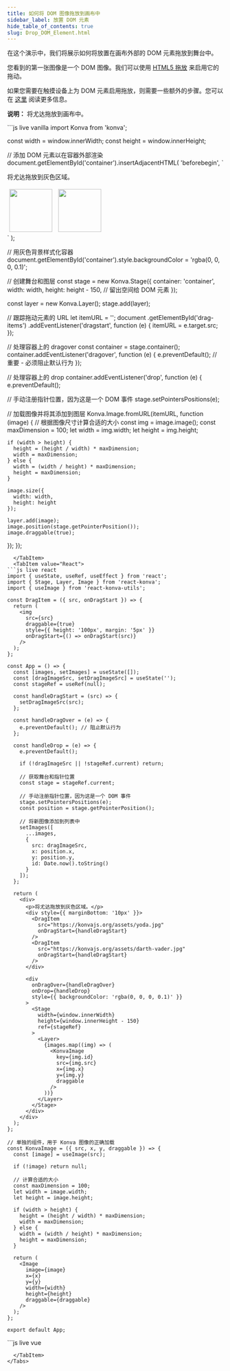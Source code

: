 ```yaml
---
title: 如何将 DOM 图像拖放到画布中
sidebar_label: 放置 DOM 元素
hide_table_of_contents: true
slug: Drop_DOM_Element.html
---
```


在这个演示中，我们将展示如何将放置在画布外部的 DOM 元素拖放到舞台中。

您看到的第一张图像是一个 DOM 图像。我们可以使用 [HTML5 拖放](https://www.html5rocks.com/en/tutorials/dnd/basics/) 来启用它的拖动。

如果您需要在触摸设备上为 DOM 元素启用拖放，则需要一些额外的步骤。您可以在 [这里](https://mobiforge.com/design-development/touch-friendly-drag-and-drop) 阅读更多信息。

**说明：** 将尤达拖放到画布中。


<Tabs>
  <TabItem value="Vanilla" default>
```js live vanilla
import Konva from 'konva';

const width = window.innerWidth;
const height = window.innerHeight;

// 添加 DOM 元素以在容器外部渲染
document.getElementById('container').insertAdjacentHTML(
  'beforebegin',
  `
  <p>将尤达拖放到灰色区域。</p>
  <div id="drag-items">
    <img src="https://konvajs.org/assets/yoda.jpg" draggable="true" style="height: 100px; margin: 5px;" />
    <img src="https://konvajs.org/assets/darth-vader.jpg" draggable="true" style="height: 100px; margin: 5px;" />
  </div>
`
);

// 用灰色背景样式化容器
document.getElementById('container').style.backgroundColor = 'rgba(0, 0, 0, 0.1)';

// 创建舞台和图层
const stage = new Konva.Stage({
  container: 'container',
  width: width,
  height: height - 150, // 留出空间给 DOM 元素
});

const layer = new Konva.Layer();
stage.add(layer);

// 跟踪拖动元素的 URL
let itemURL = '';
document
  .getElementById('drag-items')
  .addEventListener('dragstart', function (e) {
    itemURL = e.target.src;
  });

// 处理容器上的 dragover
const container = stage.container();
container.addEventListener('dragover', function (e) {
  e.preventDefault(); // 重要 - 必须阻止默认行为
});

// 处理容器上的 drop
container.addEventListener('drop', function (e) {
  e.preventDefault();
  
  // 手动注册指针位置，因为这是一个 DOM 事件
  stage.setPointersPositions(e);
  
  // 加载图像并将其添加到图层
  Konva.Image.fromURL(itemURL, function (image) {
    // 根据图像尺寸计算合适的大小
    const img = image.image();
    const maxDimension = 100;
    let width = img.width;
    let height = img.height;
    
    if (width > height) {
      height = (height / width) * maxDimension;
      width = maxDimension;
    } else {
      width = (width / height) * maxDimension;
      height = maxDimension;
    }
    
    image.size({
      width: width,
      height: height
    });
    
    layer.add(image);
    image.position(stage.getPointerPosition());
    image.draggable(true);
  });
});
```
  </TabItem>
  <TabItem value="React">
```js live react
import { useState, useRef, useEffect } from 'react';
import { Stage, Layer, Image } from 'react-konva';
import { useImage } from 'react-konva-utils';

const DragItem = ({ src, onDragStart }) => {
  return (
    <img 
      src={src} 
      draggable={true}
      style={{ height: '100px', margin: '5px' }}
      onDragStart={() => onDragStart(src)} 
    />
  );
};

const App = () => {
  const [images, setImages] = useState([]);
  const [dragImageSrc, setDragImageSrc] = useState('');
  const stageRef = useRef(null);
  
  const handleDragStart = (src) => {
    setDragImageSrc(src);
  };
  
  const handleDragOver = (e) => {
    e.preventDefault(); // 阻止默认行为
  };
  
  const handleDrop = (e) => {
    e.preventDefault();
    
    if (!dragImageSrc || !stageRef.current) return;
    
    // 获取舞台和指针位置
    const stage = stageRef.current;
    
    // 手动注册指针位置，因为这是一个 DOM 事件
    stage.setPointersPositions(e);
    const position = stage.getPointerPosition();
    
    // 将新图像添加到列表中
    setImages([
      ...images,
      {
        src: dragImageSrc,
        x: position.x,
        y: position.y,
        id: Date.now().toString()
      }
    ]);
  };
  
  return (
    <div>
      <p>将尤达拖放到灰色区域。</p>
      <div style={{ marginBottom: '10px' }}>
        <DragItem 
          src="https://konvajs.org/assets/yoda.jpg" 
          onDragStart={handleDragStart} 
        />
        <DragItem 
          src="https://konvajs.org/assets/darth-vader.jpg" 
          onDragStart={handleDragStart} 
        />
      </div>
      
      <div 
        onDragOver={handleDragOver}
        onDrop={handleDrop}
        style={{ backgroundColor: 'rgba(0, 0, 0, 0.1)' }}
      >
        <Stage
          width={window.innerWidth}
          height={window.innerHeight - 150}
          ref={stageRef}
        >
          <Layer>
            {images.map((img) => (
              <KonvaImage
                key={img.id}
                src={img.src}
                x={img.x}
                y={img.y}
                draggable
              />
            ))}
          </Layer>
        </Stage>
      </div>
    </div>
  );
};

// 单独的组件，用于 Konva 图像的正确加载
const KonvaImage = ({ src, x, y, draggable }) => {
  const [image] = useImage(src);
  
  if (!image) return null;
  
  // 计算合适的大小
  const maxDimension = 100;
  let width = image.width;
  let height = image.height;
  
  if (width > height) {
    height = (height / width) * maxDimension;
    width = maxDimension;
  } else {
    width = (width / height) * maxDimension;
    height = maxDimension;
  }
  
  return (
    <Image
      image={image}
      x={x}
      y={y}
      width={width}
      height={height}
      draggable={draggable}
    />
  );
};

export default App;
```
  </TabItem>
  <TabItem value="Vue">
```js live vue
<template>
  <div>
    <p>将尤达拖放到灰色区域。</p>
    <div style="margin-bottom: 10px;">
      <img 
        src="https://konvajs.org/assets/yoda.jpg" 
        draggable="true" 
        style="height: 100px; margin: 5px;"
        @dragstart="handleDragStart('https://konvajs.org/assets/yoda.jpg')" 
      />
      <img 
        src="https://konvajs.org/assets/darth-vader.jpg" 
        draggable="true" 
        style="height: 100px; margin: 5px;"
        @dragstart="handleDragStart('https://konvajs.org/assets/darth-vader.jpg')" 
      />
    </div>
    
    <div 
      @dragover.prevent
      @drop="handleDrop"
      style="background-color: rgba(0, 0, 0, 0.1);"
    >
      <v-stage 
        ref="stageRef"
        :config="stageConfig"
      >
        <v-layer>
          <v-image
            v-for="img in images"
            :key="img.id"
            :config="getImageConfig(img)"
          />
        </v-layer>
      </v-stage>
    </div>
  </div>
</template>

<script setup>
import { ref, onMounted, computed } from 'vue';

const stageConfig = {
  width: window.innerWidth,
  height: window.innerHeight - 150
};

const stageRef = ref(null);
const images = ref([]);
const dragImageSrc = ref('');
const loadedImages = ref({});

// 处理拖动开始，以跟踪正在拖动的图像
const handleDragStart = (src) => {
  dragImageSrc.value = src;
};

// 处理 drop 事件，将图像添加到舞台
const handleDrop = (e) => {
  e.preventDefault();
  
  if (!dragImageSrc.value || !stageRef.value) return;
  
  // 获取舞台引用并注册指针位置
  const stage = stageRef.value.getNode();
  stage.setPointersPositions(e);
  const position = stage.getPointerPosition();
  
  // 如果尚未加载图像，则加载图像
  if (!loadedImages.value[dragImageSrc.value]) {
    const img = new Image();
    img.onload = () => {
      loadedImages.value = {
        ...loadedImages.value,
        [dragImageSrc.value]: img
      };
      
      // 将图像添加到舞台
      addImageToStage(dragImageSrc.value, position);
    };
    img.src = dragImageSrc.value;
  } else {
    // 图像已加载，添加到舞台
    addImageToStage(dragImageSrc.value, position);
  }
};

// 辅助函数将图像添加到舞台
const addImageToStage = (src, position) => {
  images.value.push({
    src: src,
    x: position.x,
    y: position.y,
    id: Date.now().toString()
  });
};

// 配置图像属性 
const getImageConfig = (img) => {
  const image = loadedImages.value[img.src];
  if (!image) return { x: img.x, y: img.y, draggable: true };
  
  // 计算合适的大小
  const maxDimension = 100;
  let width = image.width;
  let height = image.height;
  
  if (width > height) {
    height = (height / width) * maxDimension;
    width = maxDimension;
  } else {
    width = (width / height) * maxDimension;
    height = maxDimension;
  }
  
  return {
    image: image,
    x: img.x,
    y: img.y,
    width: width,
    height: height,
    draggable: true
  };
};
</script>
```
  </TabItem>
</Tabs>